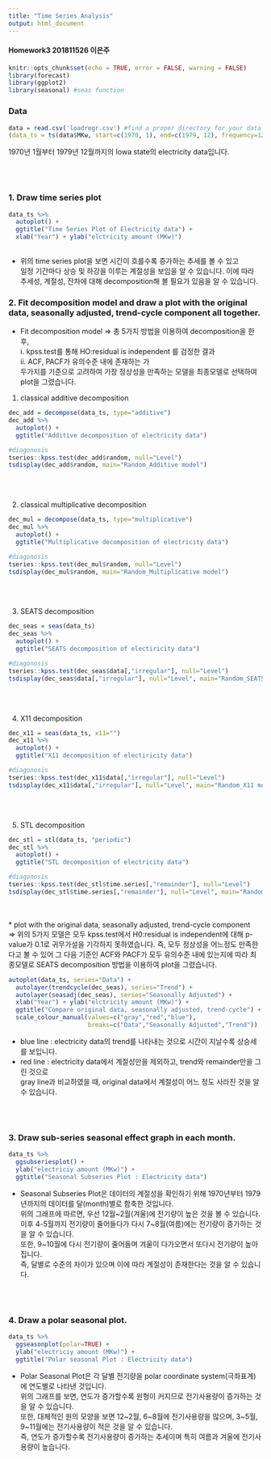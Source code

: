```yaml
---
title: "Time Series Analysis"
output: html_document
---
```


<div align = "right">
#### Homework3 201811526 이은주
</div>

```r
knitr::opts_chunk$set(echo = TRUE, error = FALSE, warning = FALSE)
library(forecast)
library(ggplot2)
library(seasonal) #seas function
```

### Data
```r
data = read.csv('loadregr.csv') #find a proper directory for your data.
(data_ts = ts(data$MKw, start=c(1970, 1), end=c(1979, 12), frequency=12 ))
```
1970년 1월부터 1979년 12월까지의 Iowa state의 electricity data입니다.

\pagebreak
<br/><br/>

### 1. Draw time series plot
```r
data_ts %>% 
  autoplot() +
  ggtitle("Time Series Plot of Electricity data") +
  xlab("Year") + ylab("elctricity amount (MKw)") 
  
```

* 위의 time series plot을 보면 시간이 흐를수록 증가하는 추세를 볼 수 있고   
  일정 기간마다 상승 및 하강을 이루는 계절성을 보임을 알 수 있습니다.
  이에 따라 추세성, 계절성, 잔차에 대해 decomposition해 볼 필요가 있음을 알 수 있습니다.

\pagebreak

### 2. Fit decomposition model and draw a plot with the original data, seasonally adjusted, trend-cycle component all together.

* Fit decomposition model 
=> 총 5가지 방법을 이용하여 decomposition을 한 후,  
    ⅰ. kpss.test를 통해 HO:residual is independent 를 검정한 결과  
    ⅱ. ACF, PACF가 유의수준 내에 존재하는 가  
   두가지를 기준으로 고려하여 가장 정상성을 만족하는 모델을 최종모델로 선택하여 plot을 그렸습니다.  
  
1) classical additive decomposition
```r
dec_add = decompose(data_ts, type="additive")
dec_add %>% 
  autoplot() +
  ggtitle("Additive decomposition of electricity data")

#diagonosis
tseries::kpss.test(dec_add$random, null="Level")
tsdisplay(dec_add$random, main="Random_Additive model")
```

<br/><br/>

2) classical multiplicative decomposition
```r
dec_mul = decompose(data_ts, type="multiplicative")
dec_mul %>% 
  autoplot() +
  ggtitle("Multiplicative decomposition of electricity data") 

#diagonosis
tseries::kpss.test(dec_mul$random, null="Level")
tsdisplay(dec_mul$random, main="Random_Multiplicative model")
```

<br/><br/>

3) SEATS decomposition
```r
dec_seas = seas(data_ts)
dec_seas %>% 
  autoplot() +
  ggtitle("SEATS decomposition of electiricity data")

#diagonosis
tseries::kpss.test(dec_seas$data[,"irregular"], null="Level")
tsdisplay(dec_seas$data[,"irregular"], null="Level", main="Random_SEATS model")
```

<br/><br/>

4) X11 decomposition
```r
dec_x11 = seas(data_ts, x11="")
dec_x11 %>% 
  autoplot() +
  ggtitle("X11 decomposition of electiricity data")

#diagonosis
tseries::kpss.test(dec_x11$data[,"irregular"], null="Level")
tsdisplay(dec_x11$data[,"irregular"], null="Level", main="Random_X11 model")
```

<br/><br/>

5) STL decomposition
```r
dec_stl = stl(data_ts, "periodic")
dec_stl %>% 
  autoplot() +
  ggtitle("STL decomposition of electricity data")

#diagonosis
tseries::kpss.test(dec_stl$time.series[,"remainder"], null="Level")
tsdisplay(dec_stl$time.series[,"remainder"], null="Level", main="Random_STL model")
```

\pagebreak

<br/><br/>
* plot with the original data, seasonally adjusted, trend-cycle component  
=> 위의 5가지 모델은 모두 kpss.test에서 H0:residual is independent에 대해 p-value가 0.1로 귀무가설을 기각하지 못하였습니다. 즉, 모두 정상성을 어느정도 만족한다고 볼 수 있어 그 다음 기준인 ACF와 PACF가 모두 유의수준 내에 있는지에 따라 최종모델로 SEATS decomposition 방법을 이용하여 plot을 그렸습니다.  
   
```r
autoplot(data_ts, series="Data") +
  autolayer(trendcycle(dec_seas), series="Trend") +
  autolayer(seasadj(dec_seas), series="Seasonally Adjusted") +
  xlab("Year") + ylab("elctricity amount (MKw)") +
  ggtitle("Compare original data, seasonally adjusted, trend-cycle") +
  scale_colour_manual(values=c("gray","red","blue"),
                      breaks=c("Data","Seasonally Adjusted","Trend"))
```

* blue line : electricity data의 trend를 나타내는 것으로 시간이 지날수록 상승세를 보입니다.  
* red line : electricity data에서 계절성만을 제외하고, trend와 remainder만을 그린 것으로    
             gray line과 비교하였을 때, original data에서 계절성이 어느 정도 사라진 것을 알 수 있습니다.   

\pagebreak

<br/><br/>

### 3. Draw sub-series seasonal effect graph in each month.
```r
data_ts %>% 
  ggsubseriesplot() +
  ylab("electriciy amount (MKw)") +
  ggtitle("Seasonal Subseries Plot : Electricity data")
```

* Seasonal Subseries Plot은 데이터의 계절성을 확인하기 위해 1970년부터 1979년까지의 데이터를 달(month)별로 함축한 것입니다.   
  위의 그래프에 따르면, 우선 12월~2월(겨울)에 전기량이 높은 것을 볼 수 있습니다.  
  이후 4-5월까지 전기량이 줄어들다가 다시 7~8월(여름)에는 전기량이 증가하는 것을 알 수 있습니다.  
  또한, 9~10월에 다시 전기량이 줄어들며 겨울이 다가오면서 또다시 전기량이 높아집니다.  
  즉, 달별로 수준의 차이가 있으며 이에 따라 계절성이 존재한다는 것을 알 수 있습니다.   
  

\pagebreak

<br/><br/>

### 4. Draw a polar seasonal plot.
```r
data_ts %>% 
  ggseasonplot(polar=TRUE) +
  ylab("electriciy amount (MKw)") +
  ggtitle("Polar seasonal Plot : Electricity data")
```

* Polar Seasonal Plot은 각 달별 전기량을 polar coordinate system(극좌표계)에 연도별로 나타낸 것입니다.  
  위의 그래프를 보면, 연도가 증가할수록 원형이 커지므로 전기사용량이 증가하는 것을 알 수 있습니다.  
  또한, 대체적인 원의 모양을 보면 12~2월, 6~8월에 전기사용량을 많으며, 3~5월, 9~11월에는 전기사용량이 적은 것을 알 수 있습니다.   
  즉, 연도가 증가할수록 전기사용량이 증가하는 추세이며 특히 여름과 겨울에 전기사용량이 높습니다.
  
